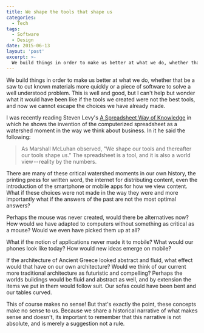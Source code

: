 ```yaml
---
title: We shape the tools that shape us
categories:
  - Tech
tags:
  - Software
  - Design
date: 2015-06-13
layout: 'post'
excerpt: >-
  We build things in order to make us better at what we do, whether that be a saw to cut known materials more quickly or a piece of software to solve a well understood problem. This is well and good, but I can't help but wonder what it would have been like if the tools we created were not the best tools, and now we cannot escape the choices we have already made.
---
```


We build things in order to make us better at what we do, whether that be a saw to cut known materials more quickly or a piece of software to solve a well understood problem. This is well and good, but I can't help but wonder what it would have been like if the tools we created were not the best tools, and now we cannot escape the choices we have already made.

I was recently reading Steven Levy's [A Spreadsheet Way of Knowledge][1] in which he shows the invention of the computerized spreadsheet as a watershed moment in the way we think about business. In it he said the following:

> As Marshall McLuhan observed, "We shape our tools and thereafter our tools shape us." The spreadsheet is a tool, and it is also a world view -- reality by the numbers.

There are many of these critical watershed moments in our own history, the printing press for written word, the internet for distributing content, even the introduction of the smartphone or mobile apps for how we view content. What if these choices were not made in the way they were and more importantly what if the answers of the past are not the most optimal answers?

Perhaps the mouse was never created, would there be alternatives now? How would we have adapted to computers without something as critical as a mouse? Would we even have picked them up at all?

What if the notion of applications never made it to mobile? What would our phones look like today? How would new ideas emerge on mobile?

If the architecture of Ancient Greece looked abstract and fluid, what effect would that have on our own architecture? Would we think of our current more traditional architecture as futuristic and compelling? Perhaps the worlds buildings would be fluid and abstract as well, and by extension the items we put in them would follow suit. Our sofas could have been bent and our tables curved.

This of course makes no sense! But that's exactly the point, these concepts make no sense to us. Because we share a historical narrative of what makes sense and doesn't, its important to remember that this narrative is not absolute, and is merely a suggestion not a rule.

[1]: http://www.medium.com/backchannel/a-spreadsheet-way-of-knowledge-8de60af7146e
